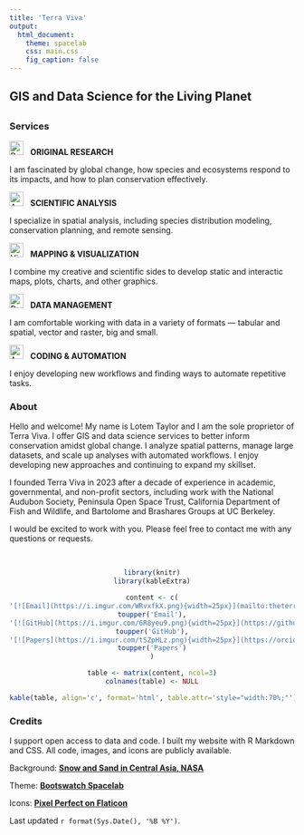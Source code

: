 ```yaml
---
title: 'Terra Viva'
output:
  html_document:
    theme: spacelab
    css: main.css
    fig_caption: false
---
```


## GIS and Data Science for the Living Planet

## {.tabset .tabset-fade .tabset-pills}

### Services

![Research](https://i.imgur.com/RTyvYTX.png){width=25px} $~$ **ORIGINAL RESEARCH**

I am fascinated by global change, how species and ecosystems respond to its impacts, and how to plan conservation effectively.
<br>

![Analysis](https://i.imgur.com/FYvZsPV.png){width=25px} $~$ **SCIENTIFIC ANALYSIS**

I specialize in spatial analysis, including species distribution modeling, conservation planning, and remote sensing.
<br>

![Visualization](https://i.imgur.com/HAUEjvx.png){width=25px} $~$ **MAPPING & VISUALIZATION**

I combine my creative and scientific sides to develop static and interactic maps, plots, charts, and other graphics.
<br>

![Data](https://i.imgur.com/JOF7gzK.png){width=25px} $~$ **DATA MANAGEMENT**

I am comfortable working with data in a variety of formats --- tabular and spatial, vector and raster, big and small.
<br>

![Automation](https://i.imgur.com/7AzbJS1.png){width=25px} $~$ **CODING & AUTOMATION**

I enjoy developing new workflows and finding ways to automate repetitive tasks.
<br>

### About

Hello and welcome! My name is Lotem Taylor and I am the sole proprietor of Terra Viva. I offer GIS and data science services to better inform conservation amidst global change. I analyze spatial patterns, manage large datasets, and scale up analyses with automated workflows. I enjoy developing new approaches and continuing to expand my skillset.

I founded Terra Viva in 2023 after a decade of experience in academic, governmental, and non-profit sectors, including work with the National Audubon Society, Peninsula Open Space Trust, California Department of Fish and Wildlife, and Bartolome and Brashares Groups at UC Berkeley.

I would be excited to work with you. Please feel free to contact me with any questions or requests.

<br>
<center>

```r

library(knitr)
library(kableExtra)

content <- c(
'[![Email](https://i.imgur.com/WRvxfkX.png){width=25px}](mailto:theterraviva@gmail.com)',
toupper('Email'),
'[![GitHub](https://i.imgur.com/6R8yeu9.png){width=25px}](https://github.com/TheTerraViva/)',
toupper('GitHub'),
'[![Papers](https://i.imgur.com/tSZpHLz.png){width=25px}](https://orcid.org/0000-0002-4881-6928)',
toupper('Papers')
)

table <- matrix(content, ncol=3)
colnames(table) <- NULL

kable(table, align='c', format='html', table.attr='style="width:70%;"')

```

</center>

### Credits

I support open access to data and code. I built my website with R Markdown and CSS. All code, images, and icons are publicly available.

Background: **[Snow and Sand in Central Asia, NASA](https://www.nasa.gov/image-feature/snow-and-sand-in-central-asia)**

Theme: **[Bootswatch Spacelab](https://bootswatch.com/spacelab/)**

Icons: **[Pixel Perfect on Flaticon](https://www.flaticon.com/authors/pixel-perfect)**

Last updated `r format(Sys.Date(), '%B %Y')`.

